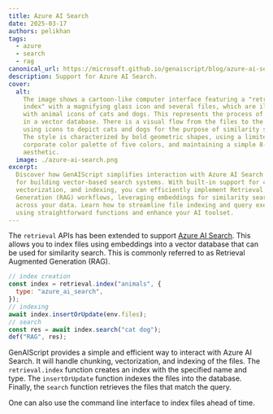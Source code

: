 ```yaml
---
title: Azure AI Search
date: 2025-03-17
authors: pelikhan
tags:
  - azure
  - search
  - rag
canonical_url: https://microsoft.github.io/genaiscript/blog/azure-ai-search
description: Support for Azure AI Search.
cover:
  alt:
    The image shows a cartoon-like computer interface featuring a "retrieval
    index" with a magnifying glass icon and several files, which are illustrated
    with animal icons of cats and dogs. This represents the process of indexing
    in a vector database. There is a visual flow from the files to the database,
    using icons to depict cats and dogs for the purpose of similarity search.
    The style is characterized by bold geometric shapes, using a limited
    corporate color palette of five colors, and maintaining a simple 8-bit
    aesthetic.
  image: ./azure-ai-search.png
excerpt:
  Discover how GenAIScript simplifies interaction with Azure AI Search
  for building vector-based search systems. With built-in support for chunking,
  vectorization, and indexing, you can efficiently implement Retrieval Augmented
  Generation (RAG) workflows, leveraging embeddings for similarity searches
  across your data. Learn how to streamline file indexing and query execution
  using straightforward functions and enhance your AI toolset.
---
```



<BlogNarration />

The `retrieval` APIs has been extended to support [Azure AI Search](https://learn.microsoft.com/en-us/azure/search/search-what-is-azure-search).
This allows you to index files using embeddings into a vector database that can be used for similarity search.
This is commonly referred to as Retrieval Augmented Generation (RAG).

```js wrap '{ type: "azure_ai_search" }'
// index creation
const index = retrieval.index("animals", {
  type: "azure_ai_search",
});
// indexing
await index.insertOrUpdate(env.files);
// search
const res = await index.search("cat dog");
def("RAG", res);
```

GenAIScript provides a simple and efficient way to interact with Azure AI Search. It will handle
chunking, vectorization, and indexing of the files. The `retrieval.index` function creates an index
with the specified name and type. The `insertOrUpdate` function indexes the files into the database.
Finally, the `search` function retrieves the files that match the query.

One can also use the command line interface to index files ahead of time.
